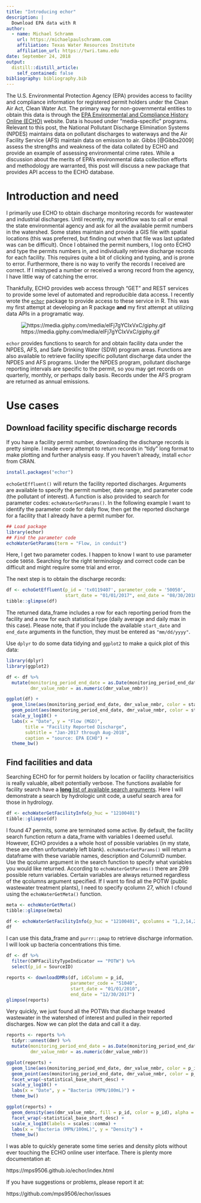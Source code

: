 ```yaml
---
title: "Introducing echor"
description: |
  Download EPA data with R
author:
  - name: Michael Schramm 
    url: https://michaelpaulschramm.com
    affiliation: Texas Water Resources Institute
    affiliation_url: https://twri.tamu.edu
date: September 24, 2018
output: 
  distill::distill_article:
    self_contained: false
bibliography: bibliography.bib
---
```


The U.S. Environmental Protection Agency (EPA) provides access to facility and compliance information for registered permit holders under the Clean Air Act, Clean Water Act. The primary way for non-governmental entities to obtain this data is through the [EPA Environmental and Compliance History Online (ECHO)](https://echo.epa.gov/) website. Data is housed under "media-specific" programs. Relevant to this post, the National Pollutant Discharge Elimination Systems (NPDES) maintains data on pollutant discharges to waterways and the Air Facility Service (AFS) maintain data on emission to air. Gibbs [@Gibbs2009] assess the strengths and weakness of the data collated by ECHO and provide an example of assessing environmental crime rates. While a discussion about the merits of EPA's environmental data collection efforts and methodology are warranted, this post will discuss a new package that provides API access to the ECHO database.

# Introduction and need

I primarily use ECHO to obtain discharge monitoring records for wastewater and industrial discharges. Until recently, my workflow was to call or email the state environmental agency and ask for all the available permit numbers in the watershed. Some states maintain and provide a GIS file with spatial locations (this was preferred, but finding out when that file was last updated was can be difficult). Once I obtained the permit numbers, I log onto ECHO and type the permits numbers in, and individually retrieve discharge records for each facility. This requires quite a bit of clicking and typing, and is prone to error. Furthermore, there is no way to verify the records I received are correct. If I mistyped a number or received a wrong record from the agency, I have little way of catching the error.

Thankfully, ECHO provides web access through "GET" and REST services to provide some level of automated and reproducible data access. I recently wrote the [`echor`](https://mps9506.github.io/echor/index.html) package to provide access to these service in R. This was my first attempt at developing an R package **and** my first attempt at utilizing data APIs in a programatic way. 

<aside>![https://media.giphy.com/media/elFj7gYCIxVxC/giphy.gif](https://media.giphy.com/media/elFj7gYCIxVxC/giphy.gif)</aside>

`echor` provides functions to search for and obtain facility data under the NPDES, AFS, and Safe Drinking Water (SDW) program areas. Functions are also available to retrieve facility specific pollutant discharge data under the NPDES and AFS programs. Under the NPDES program, pollutant discharge reporting intervals are specific to the permit, so you may get records on quarterly, monthly, or perhaps daily basis. Records under the AFS program are returned as annual emissions. 

# Use cases

## Download facility specific discharge records

If you have a facility permit number, downloading the discharge records is pretty simple. I made every attempt to return records in "tidy" long format to make plotting and further analysis easy. If you haven't already, install `echor` from CRAN.

```r
install.packages("echor")
```

`echoGetEffluent()` will return the facility reported discharges. Arguments are available to specify the permit number, date range, and parameter code (the pollutant of interest). A function is also provided to search for parameter codes: `echoWaterGetParams()`. In the following example I want to identify the parameter code for daily flow, then get the reported discharge for a facility that I already have a permit number for.

```r
## Load package
library(echor)
## Find the parameter code
echoWaterGetParams(term = "Flow, in conduit")
```

Here, I get two parameter codes. I happen to know I want to use parameter code `50050`. Searching for the right terminology and correct code can be difficult and might require some trial and error.

The next step is to obtain the discharge records:

```r
df <- echoGetEffluent(p_id = 'tx0119407', parameter_code = '50050',
                      start_date = "01/01/2017", end_date = "08/30/2018")
tibble::glimpse(df)
```

The returned data_frame includes a row for each reporting period from the facility and a row for each statistical type (daily average and daily max in this case). Please note, that if you include the available `start_date` and `end_date` arguments in the function, they must be entered as `"mm/dd/yyyy"`.

Use `dplyr` to do some data tidying and `ggplot2` to make a quick plot of this data:

```r
library(dplyr)
library(ggplot2)

df <- df %>%
  mutate(monitoring_period_end_date = as.Date(monitoring_period_end_date, "%m/%d/%Y"),
         dmr_value_nmbr = as.numeric(dmr_value_nmbr))

ggplot(df) +
  geom_line(aes(monitoring_period_end_date, dmr_value_nmbr, color = statistical_base_type_desc)) +
  geom_point(aes(monitoring_period_end_date, dmr_value_nmbr, color = statistical_base_type_desc)) +
  scale_y_log10() +
  labs(x = "Date", y = "Flow (MGD)", 
       title = "Facility Reported Discharge", 
       subtitle = "Jan-2017 through Aug-2018",
       caption = "source: EPA ECHO") +
  theme_bw()
```

## Find facilities and data

Searching ECHO for for permit holders by location or facility characterisitics is really valuable, albeit potentially verbose. The functions available for facility search have a [**long** list of available search arguments](https://echo.epa.gov/tools/web-services/facility-search-water#!/Facility_Information/get_cwa_rest_services_get_facilities). Here I will demonstrate a search by hydrologic unit code, a useful search area for those in hydrology.

```r
df <- echoWaterGetFacilityInfo(p_huc = "12100401")
tibble::glimpse(df)
```

I found 47 permits, some are terminated some active. By default, the facility search function return a data_frame with variables I deemed useful. However, ECHO provides a a whole host of possible variables (in my state, these are often unfortunately left blank). `echoWaterGetParams()` will return a dataframe with these variable names, description and ColumnID number. Use the qcolumn argument in the search function to specify what variables you would like returned. According to `echoWaterGetParams()` there are 299 possible return variables. Certain variables are always returned regardless of the qcolumns argument specified. If I want to find all the POTW (public wastewater treatment plants), I need to specify qcolumn 27, which I cfound using the `echoWaterGetMeta()` function.

```r
meta <- echoWaterGetMeta()
tibble::glimpse(meta)
```

```r
df <- echoWaterGetFacilityInfo(p_huc = "12100401", qcolumns = "1,2,14,23,24,27")
df
```

I can use this data_frame and `purrr::pmap` to retrieve discharge information. I will look up bacteria concentrations this time.

```r
df <- df %>%
  filter(CWPFacilityTypeIndicator == "POTW") %>%
  select(p_id = SourceID)

reports <- downloadDMRs(df, idColumn = p_id,
                        parameter_code = "51040",
                        start_date = "01/01/2010",
                        end_date = "12/30/2017")
glimpse(reports)                         
```

Very quickly, we just found all the POTWs that discharge treated wastewater in the watershed of interest and pulled in their reported discharges. Now we can plot the data and call it a day.

```r
reports <- reports %>%
  tidyr::unnest(dmr) %>%
  mutate(monitoring_period_end_date = as.Date(monitoring_period_end_date, "%m/%d/%Y"),
         dmr_value_nmbr = as.numeric(dmr_value_nmbr))

ggplot(reports) +
  geom_line(aes(monitoring_period_end_date, dmr_value_nmbr, color = p_id), alpha = 0.5) +
  geom_point(aes(monitoring_period_end_date, dmr_value_nmbr, color = p_id), alpha = 0.5) +
  facet_wrap(~statistical_base_short_desc) +
  scale_y_log10() +
  labs(x = "Date", y = "Bacteria (MPN/100mL)") +
  theme_bw()

```

```r
ggplot(reports) +
  geom_density(aes(dmr_value_nmbr, fill = p_id, color = p_id), alpha = 0.5, trim = TRUE) +
  facet_wrap(~statistical_base_short_desc) +
  scale_x_log10(labels = scales::comma) +
  labs(x = "Bacteria (MPN/100mL)", y = "Density") +
  theme_bw()
```


I was able to quickly generate some time series and density plots without ever touching the ECHO online user interface. There is plenty more documentation at: 

https://mps9506.github.io/echor/index.html

If you have suggestions or problems, please report it at:

https://github.com/mps9506/echor/issues

